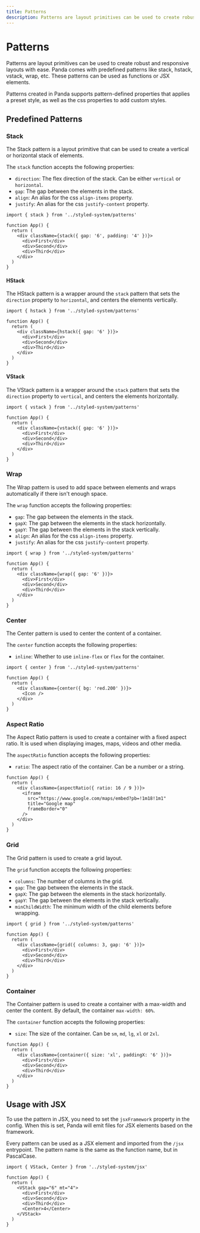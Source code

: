 ```yaml
---
title: Patterns
description: Patterns are layout primitives can be used to create robust and responsive layouts with ease. Panda comes with predefined patterns like stack, hstack, vstack, wrap, etc. These patterns can be used as functions or JSX elements.
---
```


# Patterns

Patterns are layout primitives can be used to create robust and responsive layouts with ease. Panda comes with
predefined patterns like stack, hstack, vstack, wrap, etc. These patterns can be used as functions or JSX elements.

Patterns created in Panda supports pattern-defined properties that applies a preset style, as well as the css properties
to add custom styles.

## Predefined Patterns

### Stack

The Stack pattern is a layout primitive that can be used to create a vertical or horizontal stack of elements.

The `stack` function accepts the following properties:

- `direction`: The flex direction of the stack. Can be either `vertical` or `horizontal`.
- `gap`: The gap between the elements in the stack.
- `align`: An alias for the css `align-items` property.
- `justify`: An alias for the css `justify-content` property.

```tsx
import { stack } from '../styled-system/patterns'

function App() {
  return (
    <div className={stack({ gap: '6', padding: '4' })}>
      <div>First</div>
      <div>Second</div>
      <div>Third</div>
    </div>
  )
}
```

#### HStack

The HStack pattern is a wrapper around the `stack` pattern that sets the `direction` property to `horizontal`, and
centers the elements vertically.

```tsx
import { hstack } from '../styled-system/patterns'

function App() {
  return (
    <div className={hstack({ gap: '6' })}>
      <div>First</div>
      <div>Second</div>
      <div>Third</div>
    </div>
  )
}
```

#### VStack

The VStack pattern is a wrapper around the `stack` pattern that sets the `direction` property to `vertical`, and centers
the elements horizontally.

```tsx
import { vstack } from '../styled-system/patterns'

function App() {
  return (
    <div className={vstack({ gap: '6' })}>
      <div>First</div>
      <div>Second</div>
      <div>Third</div>
    </div>
  )
}
```

### Wrap

The Wrap pattern is used to add space between elements and wraps automatically if there isn't enough space.

The `wrap` function accepts the following properties:

- `gap`: The gap between the elements in the stack.
- `gapX`: The gap between the elements in the stack horizontally.
- `gapY`: The gap between the elements in the stack vertically.
- `align`: An alias for the css `align-items` property.
- `justify`: An alias for the css `justify-content` property.

```tsx
import { wrap } from '../styled-system/patterns'

function App() {
  return (
    <div className={wrap({ gap: '6' })}>
      <div>First</div>
      <div>Second</div>
      <div>Third</div>
    </div>
  )
}
```

### Center

The Center pattern is used to center the content of a container.

The `center` function accepts the following properties:

- `inline`: Whether to use `inline-flex` or `flex` for the container.

```tsx
import { center } from '../styled-system/patterns'

function App() {
  return (
    <div className={center({ bg: 'red.200' })}>
      <Icon />
    </div>
  )
}
```

### Aspect Ratio

The Aspect Ratio pattern is used to create a container with a fixed aspect ratio. It is used when displaying images,
maps, videos and other media.

The `aspectRatio` function accepts the following properties:

- `ratio`: The aspect ratio of the container. Can be a number or a string.

```tsx
function App() {
  return (
    <div className={aspectRatio({ ratio: 16 / 9 })}>
      <iframe
        src="https://www.google.com/maps/embed?pb=!1m18!1m1"
        title="Google map"
        frameBorder="0"
      />
    </div>
  )
}
```

### Grid

The Grid pattern is used to create a grid layout.

The `grid` function accepts the following properties:

- `columns`: The number of columns in the grid.
- `gap`: The gap between the elements in the stack.
- `gapX`: The gap between the elements in the stack horizontally.
- `gapY`: The gap between the elements in the stack vertically.
- `minChildWidth`: The minimum width of the child elements before wrapping.

```tsx
import { grid } from '../styled-system/patterns'

function App() {
  return (
    <div className={grid({ columns: 3, gap: '6' })}>
      <div>First</div>
      <div>Second</div>
      <div>Third</div>
    </div>
  )
}
```

### Container

The Container pattern is used to create a container with a max-width and center the content. By default, the container
`max-width: 60%`.

The `container` function accepts the following properties:

- `size`: The size of the container. Can be `sm`, `md`, `lg`, `xl` or `2xl`.

```tsx
function App() {
  return (
    <div className={container({ size: 'xl', paddingX: '6' })}>
      <div>First</div>
      <div>Second</div>
      <div>Third</div>
    </div>
  )
}
```

## Usage with JSX

To use the pattern in JSX, you need to set the `jsxFramework` property in the config. When this is set, Panda will emit
files for JSX elements based on the framework.

Every pattern can be used as a JSX element and imported from the `/jsx` entrypoint. The pattern name is the same as the
function name, but in PascalCase.

```tsx
import { VStack, Center } from '../styled-system/jsx'

function App() {
  return (
    <VStack gap="6" mt="4">
      <div>First</div>
      <div>Second</div>
      <div>Third</div>
      <Center>4</Center>
    </VStack>
  )
}
```

